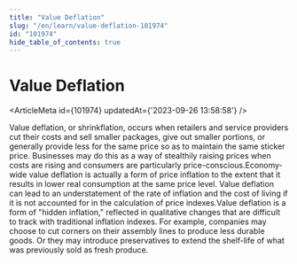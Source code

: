 ```yaml
---
title: "Value Deflation"
slug: "/en/learn/value-deflation-101974"
id: "101974"
hide_table_of_contents: true
---
```



# Value Deflation

<ArticleMeta id={101974} updatedAt={'2023-09-26 13:58:58'} />
<div className='border-solid border-b border-t-0 my-4 border-[var(--ifm-color-gray-300)]' />

Value deflation, or shrinkflation, occurs when retailers and service providers cut their costs and sell smaller packages, give out smaller portions, or generally provide less for the same price so as to maintain the same sticker price. Businesses may do this as a way of stealthily raising prices when costs are rising and consumers are particularly price-conscious.Economy-wide value deflation is actually a form of price inflation to the extent that it results in lower real consumption at the same price level. Value deflation can lead to an understatement of the rate of inflation and the cost of living if it is not accounted for in the calculation of price indexes.Value deflation is a form of "hidden inflation," reflected in qualitative changes that are difficult to track with traditional inflation indexes. For example, companies may choose to cut corners on their assembly lines to produce less durable goods. Or they may introduce preservatives to extend the shelf-life of what was previously sold as fresh produce.
